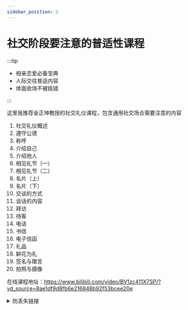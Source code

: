 ```yaml
---
sidebar_position: 2
---
```


# 社交阶段要注意的普适性课程

:::tip

- 相亲恋爱必备宝典
- 人际交往普适内容
- 体面收场不被挑错

:::

这里我推荐金正坤教授的社交礼仪课程，包含通用社交场合需要注意的内容

1. 社交礼仪概述
2. 遵守公德
3. 称呼
4. 介绍自己
5. 介绍他人
6. 相见礼节（一）
7. 相见礼节（二）
8. 名片（上）
9. 名片（下）
10. 交谈的方式
11. 谈话的内容
12. 拜访
13. 待客
14. 电话
15. 书信
16. 电子信函
17. 礼品
18. 鲜花为礼
19. 签名与赠言
20. 拍照与摄像

在线课程地址：https://www.bilibili.com/video/BV1zc411X7SP/?vd_source=8ae1df9d8fb6e216848b92f53bcee20e

<details>
  <summary>防丢失链接</summary>

  :::tip
  .loveriddlezip 是打包的完整内容，修改 .loveriddlezip 后缀名为 .zip 即可打开

  如果压缩包有密码，密码为 loveriddle
  :::

  <div>
    <div>
    - https://pan.baidu.com/s/1DWz4fiKiiZu61203PPhDAg?pwd=sgkp 
    - 提取码：sgkp
    </div>
  </div>
</details>
